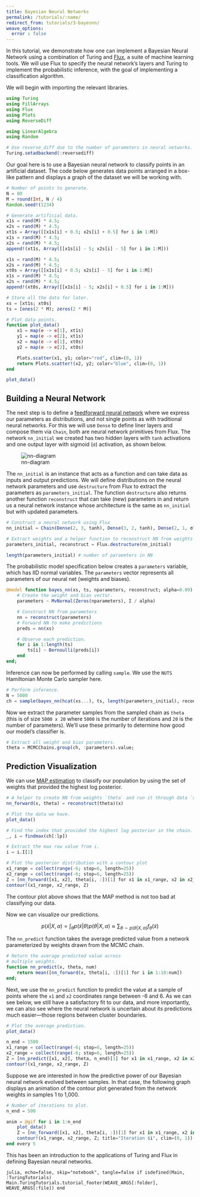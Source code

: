 ```yaml
---
title: Bayesian Neural Networks
permalink: /tutorials/:name/
redirect_from: tutorials/3-bayesnn/
weave_options:
  error : false
---
```


In this tutorial, we demonstrate how one can implement a Bayesian Neural Network using a combination of Turing and [Flux](https://github.com/FluxML/Flux.jl), a suite of machine learning tools. We will use Flux to specify the neural network's layers and Turing to implement the probabilistic inference, with the goal of implementing a classification algorithm.

We will begin with importing the relevant libraries.

```julia
using Turing
using FillArrays
using Flux
using Plots
using ReverseDiff

using LinearAlgebra
using Random

# Use reverse_diff due to the number of parameters in neural networks.
Turing.setadbackend(:reversediff)
```

Our goal here is to use a Bayesian neural network to classify points in an artificial dataset.
The code below generates data points arranged in a box-like pattern and displays a graph of the dataset we will be working with.

```julia
# Number of points to generate.
N = 80
M = round(Int, N / 4)
Random.seed!(1234)

# Generate artificial data.
x1s = rand(M) * 4.5;
x2s = rand(M) * 4.5;
xt1s = Array([[x1s[i] + 0.5; x2s[i] + 0.5] for i in 1:M])
x1s = rand(M) * 4.5;
x2s = rand(M) * 4.5;
append!(xt1s, Array([[x1s[i] - 5; x2s[i] - 5] for i in 1:M]))

x1s = rand(M) * 4.5;
x2s = rand(M) * 4.5;
xt0s = Array([[x1s[i] + 0.5; x2s[i] - 5] for i in 1:M])
x1s = rand(M) * 4.5;
x2s = rand(M) * 4.5;
append!(xt0s, Array([[x1s[i] - 5; x2s[i] + 0.5] for i in 1:M]))

# Store all the data for later.
xs = [xt1s; xt0s]
ts = [ones(2 * M); zeros(2 * M)]

# Plot data points.
function plot_data()
    x1 = map(e -> e[1], xt1s)
    y1 = map(e -> e[2], xt1s)
    x2 = map(e -> e[1], xt0s)
    y2 = map(e -> e[2], xt0s)

    Plots.scatter(x1, y1; color="red", clim=(0, 1))
    return Plots.scatter!(x2, y2; color="blue", clim=(0, 1))
end

plot_data()
```

## Building a Neural Network

The next step is to define a [feedforward neural network](https://en.wikipedia.org/wiki/Feedforward_neural_network) where we express our parameters as distributions, and not single points as with traditional neural networks.
For this we will use `Dense` to define liner layers and compose them via `Chain`, both are neural network primitives from Flux.
The network `nn_initial` we created has two hidden layers with `tanh` activations and one output layer with sigmoid (`σ`) activation, as shown below.

![nn-diagram](https://user-images.githubusercontent.com/422990/47970321-bd172080-e038-11e8-9c6d-6c2bd790bd8a.png)

The `nn_initial` is an instance that acts as a function and can take data as inputs and output predictions.
We will define distributions on the neural network parameters and use `destructure` from Flux to extract the parameters as `parameters_initial`.
The function `destructure` also returns another function `reconstruct` that can take (new) parameters in and return us a neural network instance whose architecture is the same as `nn_initial` but with updated parameters.

```julia
# Construct a neural network using Flux
nn_initial = Chain(Dense(2, 3, tanh), Dense(3, 2, tanh), Dense(2, 1, σ))

# Extract weights and a helper function to reconstruct NN from weights
parameters_initial, reconstruct = Flux.destructure(nn_initial)

length(parameters_initial) # number of paraemters in NN
```

The probabilistic model specification below creates a `parameters` variable, which has IID normal variables. The `parameters` vector represents all parameters of our neural net (weights and biases).

```julia
@model function bayes_nn(xs, ts, nparameters, reconstruct; alpha=0.09)
    # Create the weight and bias vector.
    parameters ~ MvNormal(Zeros(nparameters), I / alpha)

    # Construct NN from parameters
    nn = reconstruct(parameters)
    # Forward NN to make predictions
    preds = nn(xs)

    # Observe each prediction.
    for i in 1:length(ts)
        ts[i] ~ Bernoulli(preds[i])
    end
end;
```

Inference can now be performed by calling `sample`. We use the `NUTS` Hamiltonian Monte Carlo sampler here.

```julia
# Perform inference.
N = 5000
ch = sample(bayes_nn(hcat(xs...), ts, length(parameters_initial), reconstruct), NUTS(), N);
```

Now we extract the parameter samples from the sampled chain as `theta` (this is of size `5000 x 20` where `5000` is the number of iterations and `20` is the number of parameters).
We'll use these primarily to determine how good our model's classifier is.

```julia
# Extract all weight and bias parameters.
theta = MCMCChains.group(ch, :parameters).value;
```

## Prediction Visualization

We can use [MAP estimation](https://en.wikipedia.org/wiki/Maximum_a_posteriori_estimation) to classify our population by using the set of weights that provided the highest log posterior.

```julia
# A helper to create NN from weights `theta` and run it through data `x`
nn_forward(x, theta) = reconstruct(theta)(x)

# Plot the data we have.
plot_data()

# Find the index that provided the highest log posterior in the chain.
_, i = findmax(ch[:lp])

# Extract the max row value from i.
i = i.I[1]

# Plot the posterior distribution with a contour plot
x1_range = collect(range(-6; stop=6, length=25))
x2_range = collect(range(-6; stop=6, length=25))
Z = [nn_forward([x1, x2], theta[i, :])[1] for x1 in x1_range, x2 in x2_range]
contour!(x1_range, x2_range, Z)
```

The contour plot above shows that the MAP method is not too bad at classifying our data.

Now we can visualize our predictions.

$$
p(\tilde{x} | X, \alpha) = \int_{\theta} p(\tilde{x} | \theta) p(\theta | X, \alpha) \approx \sum_{\theta \sim p(\theta | X, \alpha)}f_{\theta}(\tilde{x})
$$

The `nn_predict` function takes the average predicted value from a network parameterized by weights drawn from the MCMC chain.

```julia
# Return the average predicted value across
# multiple weights.
function nn_predict(x, theta, num)
    return mean([nn_forward(x, theta[i, :])[1] for i in 1:10:num])
end;
```

Next, we use the `nn_predict` function to predict the value at a sample of points where the `x1` and `x2` coordinates range between -6 and 6. As we can see below, we still have a satisfactory fit to our data, and more importantly, we can also see where the neural network is uncertain about its predictions much easier---those regions between cluster boundaries.

```julia
# Plot the average prediction.
plot_data()

n_end = 1500
x1_range = collect(range(-6; stop=6, length=25))
x2_range = collect(range(-6; stop=6, length=25))
Z = [nn_predict([x1, x2], theta, n_end)[1] for x1 in x1_range, x2 in x2_range]
contour!(x1_range, x2_range, Z)
```

Suppose we are interested in how the predictive power of our Bayesian neural network evolved between samples. In that case, the following graph displays an animation of the contour plot generated from the network weights in samples 1 to 1,000.

```julia
# Number of iterations to plot.
n_end = 500

anim = @gif for i in 1:n_end
    plot_data()
    Z = [nn_forward([x1, x2], theta[i, :])[1] for x1 in x1_range, x2 in x2_range]
    contour!(x1_range, x2_range, Z; title="Iteration $i", clim=(0, 1))
end every 5
```

This has been an introduction to the applications of Turing and Flux in defining Bayesian neural networks.

```julia, echo=false, skip="notebook", tangle=false
if isdefined(Main, :TuringTutorials)
    Main.TuringTutorials.tutorial_footer(WEAVE_ARGS[:folder], WEAVE_ARGS[:file])
end
```

